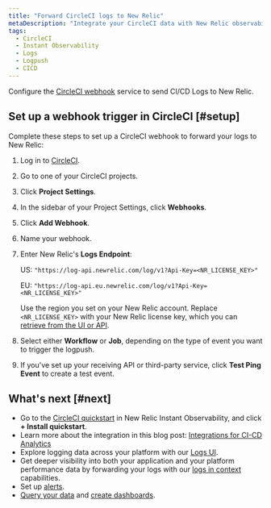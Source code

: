 ```yaml
---
title: "Forward CircleCI logs to New Relic"
metaDescription: "Integrate your CircleCI data with New Relic observability."
tags:
  - CircleCI
  - Instant Observability
  - Logs
  - Logpush
  - CICD
---
```


Configure the [CircleCI webhook](https://circleci.com/docs/2.0/webhooks/) service to send CI/CD Logs to New Relic.

## Set up a webhook trigger in CircleCI [#setup]

Complete these steps to set up a CircleCI webhook to forward your logs to New Relic:

1. Log in to [CircleCI](https://app.circleci.com/projects).

2. Go to one of your CircleCI projects.

3. Click **Project Settings**.

4. In the sidebar of your Project Settings, click **Webhooks**.

5. Click **Add Webhook**.

6. Name your webhook.

7. Enter New Relic's **Logs Endpoint**:

   US: `"https://log-api.newrelic.com/log/v1?Api-Key=<NR_LICENSE_KEY>"`

   EU: `"https://log-api.eu.newrelic.com/log/v1?Api-Key=<NR_LICENSE_KEY>"`

   Use the region you set on your New Relic account. Replace `<NR_LICENSE_KEY>` with your New Relic license key, which you can [retrieve from the UI or API](/docs/apis/intro-apis/new-relic-api-keys/#manage-license-key).

8. Select either **Workflow** or **Job**, depending on the type of event you want to trigger the logpush.

9. If you've set up your receiving API or third-party service, click **Test Ping Event** to create a test event.

## What's next [#next]

* Go to the [CircleCI quickstart](https://newrelic.com/instant-observability/circleci/39109d3d-b1d8-4366-8ca9-b8925005f727) in New Relic Instant Observability, and click **+ Install quickstart**.
* Learn more about the integration in this blog post: [Integrations for CI-CD Analytics](https://newrelic.com/blog/nerdlog/integrations-for-ci-cd-analytics)
* Explore logging data across your platform with our [Logs UI](/docs/logs/log-management/ui-data/use-logs-ui/).
* Get deeper visibility into both your application and your platform performance data by forwarding your logs with our [logs in context](/docs/logs/enable-log-management-new-relic/configure-logs-context/configure-logs-context-apm-agents/) capabilities.
* Set up [alerts](/docs/alerts-applied-intelligence/new-relic-alerts/alert-conditions/create-alert-conditions/).
* [Query your data](/docs/query-your-data/explore-query-data/get-started/introduction-querying-new-relic-data/) and [create dashboards](/docs/query-your-data/explore-query-data/dashboards/introduction-dashboards/).
